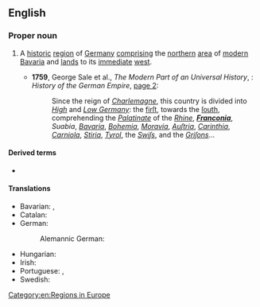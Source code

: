 {{also|Francónia|Francônia}}

==English==
{{wikipedia}}

===Proper noun===
{{en-proper noun}}

# {{lb|en|geography|historical}} A [[historic]] [[region]] of [[Germany]] [[comprising]] the [[northern]] [[area]] of [[modern]] [[Bavaria]] and [[land]]s to its [[immediate]] [[west]].
#* '''1759''', George Sale et al., ''The Modern Part of an Universal History'', {{nowrap|volume XXIX}}: ''History of the German Empire'', [http://books.google.com/books?id=dFtjAAAAMAAJ&pg=PA2 page&nbsp;2]:
#*: Since the reign of ''[[Charlemagne]]'', this country is divided into ''[[High Germany|High]]'' and ''[[Low Germany]]'': the [[first|firſt]], towards the [[south|ſouth]], comprehending the ''[[Palatinate]]'' of the ''[[Rhine]]'', '''''[[Franconia]]''''', ''Suabia'', ''[[Bavaria]]'', ''[[Bohemia]]'', ''[[Moravia]]'', ''[[Austria|Auſtria]]'', ''[[Carinthia]]'', ''[[Carniola]]'', ''[[Stiria]]'', ''[[Tyrol]]'', the ''[[Swiss|Swiſs]]'', and the ''[[Grisons|Griſons]]''...

====Derived terms====
* {{l|en|Franconian}}

====Translations====
{{trans-top|region of Germany}}
* Bavarian: {{t|bar|Frankn}}, {{t|bar|Frangn}}
* Catalan: {{t|ca|Francònia|f}}
* German: {{t+|de|Franken}}
*: Alemannic German: {{t|gsw|Franke}}
{{trans-mid}}
* Hungarian: {{t|hu|Frankföld}}
* Irish: {{t|ga|Francóin|f|alt=an Fhrancóin}}
* Portuguese: {{t|pt|Francónia|f}} {{qualifier|Portugal}}, {{t|pt|Francônia|f}} {{qualifier|Brazil}}
* Swedish: {{t+|sv|Franken|n}}
{{trans-bottom}}

[[Category:en:Regions in Europe]]